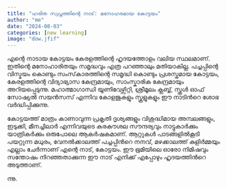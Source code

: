 ```yaml
---
title: "ഹരിത സ്വപ്നത്തിന്റെ നാട്: മനോഹരമായ കോട്ടയം"
author: "me"
date: "2024-08-03"
categories: [new learning]
image: "dow.jfif"
---
```


എന്റെ നാടായ കോട്ടയം കേരളത്തിന്റെ ഹൃദയത്തോളം വലിയ സ്ഥലമാണ്. ഇതിന്റെ മനോഹാരിതയും സമൃദ്ധവും എത്ര പറഞ്ഞാലും മതിയാകില്ല. പച്ചപ്പിന്റെ വിസ്മയം കൊണ്ടും സംസ്‌കാരത്തിന്റെ സമൃദ്ധി കൊണ്ടും പ്രശസ്തമായ കോട്ടയം, കേരളത്തിന്റെ വിദ്യാഭ്യാസ കേന്ദ്രമായും, സാംസ്കാരിക കേന്ദ്രമായും അറിയപ്പെടുന്നു. മഹാത്മാഗാന്ധി യൂണിവേഴ്സിറ്റി, ശ്രീമൂലം ക്ലബ്ബ്, സ്കൂൾ ഓഫ് സോഷ്യൽ സയൻസസ് എന്നിവ കോളജുകളും സ്കൂളുകളും ഈ നാടിന്‍റെ ശോഭ വർദ്ധിപ്പിക്കുന്നു.

കോട്ടയത്ത് മാത്രം കാണാവുന്ന പ്രകൃതി ദൃശ്യങ്ങളും വിശുദ്ധിമായ അമ്പലങ്ങളും, ഇടുക്കി, മീനച്ചിലാർ എന്നിവയുടെ കരകൗശല സൗന്ദര്യവും നാട്ടുകാർക്കും യാത്രികർക്കും ഒരുപോലെ ആകർഷകമാണ്. ആറ്റുകൾ പാടങ്ങളിൽകൂടി പയറ്റുന്ന മധുരം, വേനൽക്കാലത്ത് പച്ചപ്പിൻറെ നനവ്, മഴക്കാലത്ത് കുളിർമ്മയും എല്ലാം ചേർന്നാണ് എന്റെ നാട്, കോട്ടയം. ഈ ഭൂമിയിലെ ഓരോ നിമിഷവും സന്തോഷം നിറഞ്ഞതാക്കുന്ന ഈ നാട് എനിക്ക് എപ്പോഴും ഹൃദയത്തിന്‍റെ അടുത്താണ്.






ന്നു.